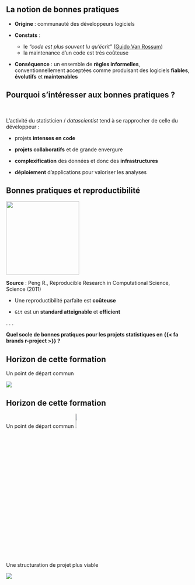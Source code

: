 ## La notion de bonnes pratiques

- [**Origine**]{.blue2} : communauté des développeurs logiciels

- [**Constats**]{.blue2} :
    - le [_"code est plus souvent lu qu'écrit"_]{.green2} ([Guido Van Rossum](https://fr.wikipedia.org/wiki/Guido_van_Rossum))
    - la maintenance d'un code est très coûteuse

- [**Conséquence**]{.blue2} : un ensemble de [**règles informelles**]{.orange},
conventionnellement acceptées comme produisant des logiciels [**fiables**]{.orange}, [**évolutifs**]{.orange} et [**maintenables**]{.orange}


## Pourquoi s'intéresser aux bonnes pratiques ? {.smaller}

<br>

L'activité du statisticien / *datascientist* tend à se rapprocher de celle du développeur :

- projets [**intenses en code**]{.orange}

- [**projets collaboratifs**]{.orange} et de grande envergure

- [**complexification**]{.orange} des données et donc des [**infrastructures**]{.orange}

- [**déploiement**]{.orange} d'applications pour valoriser les analyses

## Bonnes pratiques et reproductibilité {.smaller}

![](img/reprospectrum.png){height="200" fig-align="center"}

**Source** : Peng R., Reproducible Research in Computational Science, Science (2011)


- Une reproductibilité parfaite est [**coûteuse**]{.orange}


- `Git` est un [**standard atteignable**]{.orange} et [**efficient**]{.orange}

. . .

::: {.callout-note}
**Quel socle de bonnes pratiques pour les projets statistiques en {{< fa brands r-project >}} ?**
:::


## Horizon de cette formation {auto-animate=true}

Un point de départ commun

![](img/environment_messy.png)

## Horizon de cette formation {auto-animate=true}

Un point de départ commun ![](img/environment_messy.png){width="10%" fig-align="right"}


Une structuration de projet plus viable

![](img/environment_clean.png)


